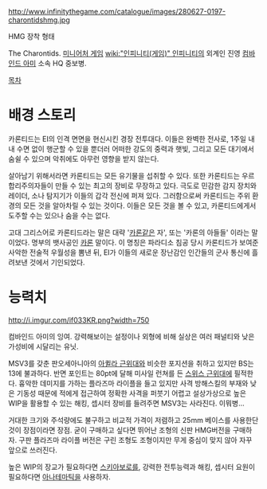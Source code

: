 http://www.infinitythegame.com/catalogue/images/280627-0197-charontidshmg.jpg

HMG 장착 형태

The Charontids. [[미니어처 게임]] [[wiki:"인피니티(게임)" 인피니티]]의 외계인 진영 [[컴바인드 아미]] 소속 HQ 중보병.

[[목차]]
= 배경 스토리 =
카론티드는 EI의 인격 면면을 현신시킨 경장 전투대다. 이들은 완벽한 전사로, 1주일 내내 수면 없이 행군할 수 있을 뿐더러 어떠한 강도의 중력과 햇빛, 그리고 모든 대기에서 숨쉴 수 있으며 악취에도 아무런 영향을 받지 않는다.

살아남기 위해서라면 카론티드는 모든 유기물을 섭취할 수 있다. 또한 카론티드는 우르 합리주의자들이 만들 수 있는 최고의 장비로 무장하고 있다. 극도로 민감한 감지 장치와 레이더, 소나 탐지기가 이들의 갑각 전신에 퍼져 있다. 그러함으로써 카론티드는 주위 환경의 모든 것을 알아차릴 수 있는 것이다. 이들은 모든 것을 볼 수 있고, 카론티드에게서 도주할 수는 있으나 숨을 수는 없다.

고대 그리스어로 카론티드라는 말은 대략 '[[카론]]같은 자', 또는 '카론의 아들들' 이라는 말이었다. 명부의 뱃사공인 [[카론]] 말이다. 이 명칭은 파라디소 침공 당시 카론티드가 보여준 사악한 전술적 우월성을 뽐낸 뒤, EI가 이들의 새로운 장난감인 인간들의 군사 통신에 흘려보낸 것에서 기인되었다.


= 능력치 =
http://i.imgur.com/if033KR.png?width=750

컴바인드 아미의 잉여. 강력해보이는 설정이나 외형에 비해 실상은 여러 패널티와 낮은 가성비에 시달리는 유닛.

MSV3를 갖춘 판오세아니아의 [[아퀼라 근위대]]와 비슷한 포지션을 취하고 있지만 BS는 13에 불과하다. 반면 포인트는 80pt에 달해 미사일 런쳐를 든 [[스위스 근위대]]에 필적한다. 흉악한 데미지를 가하는 플라즈마 라이플을 들고 있지만 사격 방해스킬의 부재와 낮은 기동성 때문에 적에게 접근하여 정확한 사격을 퍼붓기 어렵고 설상가상으로 높은 WIP을 활용할 수 있는 해킹, 셉시터 장비를 들려주면 MSV3는 사라진다. 이뭐병...

거대한 크기와 주석량에도 불구하고 비교적 가격이 저렴하고 25mm 베이스를 사용한단 것이 장점이라면 장점. 굳이 구매하고 싶다면 뛰어난 조형의 신판 HMG버전을 구매하자. 구판 플라즈마 라이플 버전은 구린 조형도 조형이지만 무게 중심이 맞지 않아 자꾸 앞으로 쓰러진다.

높은 WIP의 장교가 필요하다면 [[스키아보로]]를, 강력한 전투능력과 해킹, 셉시터 요원이 필요하다면 [[아나테마틱]]을 사용하자. 

